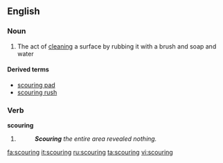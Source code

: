 ==English==

===Noun===
{{en-noun}}

#The act of [[clean]]ing a surface by rubbing it with a brush and soap and water

====Derived terms====
*[[scouring pad]]
*[[scouring rush]]

===Verb===
'''scouring'''

# {{present participle of|scour}}
#:'''''Scouring''' the entire area revealed nothing.''

[[fa:scouring]]
[[it:scouring]]
[[ru:scouring]]
[[ta:scouring]]
[[vi:scouring]]